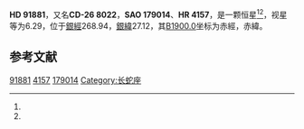 {{Starbox begin
| name = HD 91881
}}
{{Starbox observe
| epoch = [[J2000.0|J2000.0]]
| constell = {{星座名待查}}<ref name=SIMBAD>{{cite web
 | url=http://simbad.u-strasbg.fr/simbad/sim-id?Ident=HR+4157
 | title =Pulsating variable Star
 | publisher=Centre de Données astronomiques de Strasbourg
 | work=SIMBAD
 | accessdate=2012-07-13}}</ref><ref name=DATA>{{cite web
 | url=http://vizier.u-strasbg.fr/viz-bin/VizieR-5?-out.add=.&-source=5050&-corr=PK=HR&-out.max=9999&HR=4157
 | title=VizieR Detailed Page
 | accessdate=2012-07-13
 | archive-date=2016-03-04
 | archive-url=https://web.archive.org/web/20160304225040/http://vizier.u-strasbg.fr/viz-bin/VizieR-5?-out.add=.&-source=5050&-corr=PK=HR&-out.max=9999&HR=4157
 | dead-url=no
 }}</ref>
| 星官 = 
| ra = {{RA|10|36|4.6}}<ref name=SIMBAD /><ref name=DATA />
| dec = {{DEC|-26|40|30}}<ref name=SIMBAD /><ref name=DATA />
| appmag_v = 6.29<ref name=SIMBAD /><ref name=DATA />
}}
{{Starbox character
| class = F5V<ref name=SIMBAD /><ref name=DATA />
| b-v = 0.48<ref name=SIMBAD /><ref name=DATA />
| u-b = <ref name=SIMBAD /><ref name=DATA />
| r-i = <ref name=SIMBAD /><ref name=DATA />
| variable = 
}}
{{Starbox astrometry
| radial_v = 
| prop_mo_ra = -23
| parallax = 0.02
| p_error =
}}
{{Starbox catalog
| names =CD-26 8022，[[SAO星表|SAO]] 179014，[[HD星表|HD]] 91881，[[HR星表|HR]] 4157}}
{{Starbox reference |Simbad=HR+4157}}
{{Starbox end}}

'''HD 91881'''，又名'''CD-26 8022'''，'''SAO 179014'''、'''HR 4157'''，是一颗恒星<ref name=SIMBAD /><ref name=DATA />，视星等为6.29，位于[[銀道座標系|銀經]]268.94，[[銀道座標系|銀緯]]27.12，其[[B1900.0|B1900.0]]坐标为赤經{{RA|10|31|21.5}}，赤緯{{DEC|-26|27.12|19}}。

== 参考文献 ==
{{reflist}}

{{star-stub}}

[[Category:HD和HDE天體|91881]]
[[Category:HR天體|4157]]
[[Category:SAO天體|179014]]
[[Category:长蛇座|Category:长蛇座]]